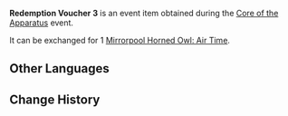{{Item Infobox
|id           = 101869
|image        = Item Redemption Voucher 3.png
|type         = Event Items
|group        = Redemption Vouchers
|description  = Used to redeem [[Mirrorpool Horned Owl: Air Time]]
|source1      = [[Core of the Apparatus]] Event
|event        = Core of the Apparatus
}}
'''Redemption Voucher 3''' is an event item obtained during the [[Core of the Apparatus]] event.

It can be exchanged for 1 [[Mirrorpool Horned Owl: Air Time]].

==Other Languages==
{{Other Languages
|default_hidden = 1
|en      = Redemption Voucher 3
|zhs     = 兑换券3号
|zhs_rm  = Duìhuàn-quàn Sān Hào
|zht     = 兌換券3號
|zht_rm  = Duìhuàn-quàn Sān Hào
|ja      = 引換券3
|ja_rm   = Hikikaeken San
|ko      = 교환 쿠폰 3호
|ko_rm   = Gyohwan Kupon Samho
|es      = Cupón de canje n.º 3
|fr      = Coupon d'échange 3
|ru      = Купон обмена №3
|th      = คูปองแลกรับหมายเลข 3
|th_rm   = 
|vi      = Phiếu Quà Tặng 3
|de      = Gutschein Nr.3
|id      = Kupon Penukaran 3
|pt      = Cupom de Troca 3
}}

==Change History==
{{Change History|2.7}}
